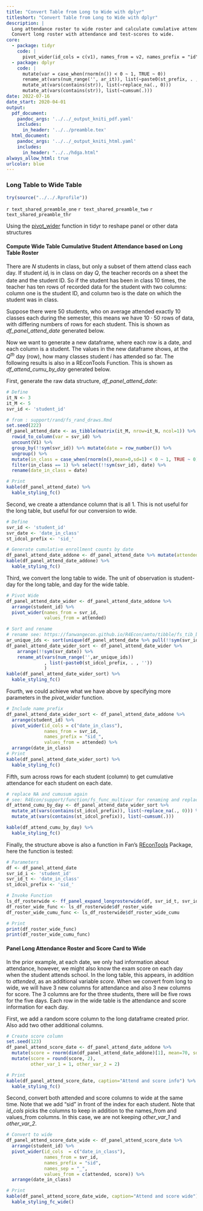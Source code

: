 ```yaml
---
title: "Convert Table from Long to Wide with dplyr"
titleshort: "Convert Table from Long to Wide with dplyr"
description: |
  Long attendance roster to wide roster and calculate cumulative attendance by each day for students.
  Convert long roster with attendance and test-scores to wide.
core:
  - package: tidyr
    code: |
      pivot_wider(id_cols = c(v1), names_from = v2, names_prefix = "id", names_sep = "_", values_from = c(v3, v4))
  - package: dplyr
    code: |
      mutate(var = case_when(rnorm(n()) < 0 ~ 1, TRUE ~ 0))
      rename_at(vars(num_range('', ar_it)), list(~paste0(st_prefix, . , '')))
      mutate_at(vars(contains(str)), list(~replace_na(., 0)))
      mutate_at(vars(contains(str)), list(~cumsum(.)))
date: 2022-07-16
date_start: 2020-04-01
output:
  pdf_document:
    pandoc_args: '../../_output_kniti_pdf.yaml'
    includes:
      in_header: '../../preamble.tex'
  html_document:
    pandoc_args: '../../_output_kniti_html.yaml'
    includes:
      in_header: "../../hdga.html"
always_allow_html: true
urlcolor: blue
---
```


### Long Table to Wide Table

```r
try(source("../../.Rprofile"))
```

`r text_shared_preamble_one`
`r text_shared_preamble_two`
`r text_shared_preamble_thr`

Using the [pivot_wider](https://tidyr.tidyverse.org/reference/pivot_wider.html) function in tidyr to reshape panel or other data structures

#### Compute Wide Table Cumulative Student Attendance based on Long Table Roster

There are $N$ students in class, but only a subset of them attend class each day. If student $id_i$ is in class on day $Q$, the teacher records on a sheet the date and the student ID. So if the student has been in class 10 times, the teacher has ten rows of recorded data for the student with two columns: column one is the student ID, and column two is the date on which the student was in class. 

Suppose there were 50 students, who on average attended exactly 10 classes each during the semester, this means we have $10 \cdot 50$ rows of data, with differing numbers of rows for each student. This is shown as *df_panel_attend_date* generated below.

Now we want to generate a new dataframe, where each row is a date, and each column is a student. The values in the new dataframe shows, at the $Q^{th}$ day (row), how many classes student $i$ has attended so far. The following results is also in a REconTools Function. This is shown as *df_attend_cumu_by_day* generated below.

First, generate the raw data structure, *df_panel_attend_date*:

```r
# Define
it_N <- 3
it_M <- 5
svr_id <- 'student_id'

# from : support/rand/fs_rand_draws.Rmd
set.seed(222)
df_panel_attend_date <- as_tibble(matrix(it_M, nrow=it_N, ncol=1)) %>%
  rowid_to_column(var = svr_id) %>%
  uncount(V1) %>%
  group_by(!!sym(svr_id)) %>% mutate(date = row_number()) %>%
  ungroup() %>% 
  mutate(in_class = case_when(rnorm(n(),mean=0,sd=1) < 0 ~ 1, TRUE ~ 0)) %>%
  filter(in_class == 1) %>% select(!!sym(svr_id), date) %>%
  rename(date_in_class = date)

# Print
kable(df_panel_attend_date) %>%
  kable_styling_fc()
```

Second, we create a attendance column that is all 1. This is not useful for the long table, but useful for our conversion to wide. 

```r
# Define
svr_id <- 'student_id'
svr_date <- 'date_in_class'
st_idcol_prefix <- 'sid_'

# Generate cumulative enrollment counts by date
df_panel_attend_date_addone <- df_panel_attend_date %>% mutate(attended = 1)
kable(df_panel_attend_date_addone) %>%
  kable_styling_fc()
```

Third, we convert the long table to wide. The unit of observation is student-day for the long table, and day for the wide table. 

```r
# Pivot Wide
df_panel_attend_date_wider <- df_panel_attend_date_addone %>%
  arrange(student_id) %>%
  pivot_wider(names_from = svr_id,
              values_from = attended)

# Sort and rename
# rename see: https://fanwangecon.github.io/R4Econ/amto/tibble/fs_tib_basics.html
ar_unique_ids <- sort(unique(df_panel_attend_date %>% pull(!!sym(svr_id))))
df_panel_attend_date_wider_sort <- df_panel_attend_date_wider %>%
    arrange(!!sym(svr_date)) %>%
    rename_at(vars(num_range('',ar_unique_ids))
              , list(~paste0(st_idcol_prefix, . , ''))
              )
kable(df_panel_attend_date_wider_sort) %>%
  kable_styling_fc()
```

Fourth, we could achieve what we have above by specifying more parameters in the *pivot_wider* function. 

```r
# Include name_prefix
df_panel_attend_date_wider_sort <- df_panel_attend_date_addone %>%
  arrange(student_id) %>%
  pivot_wider(id_cols = c("date_in_class"),
              names_from = svr_id,
              names_prefix = "sid_",
              values_from = attended) %>%
  arrange(date_in_class)
# Print
kable(df_panel_attend_date_wider_sort) %>%
  kable_styling_fc()
```

Fifth, sum across rows for each student (column) to get cumulative attendance for each student on each date. 

```r
# replace NA and cumusum again
# see: R4Econ/support/function/fs_func_multivar for renaming and replacing
df_attend_cumu_by_day <- df_panel_attend_date_wider_sort %>%
  mutate_at(vars(contains(st_idcol_prefix)), list(~replace_na(., 0))) %>%
  mutate_at(vars(contains(st_idcol_prefix)), list(~cumsum(.)))

kable(df_attend_cumu_by_day) %>%
  kable_styling_fc()
```

Finally, the structure above is also a function in Fan's [REconTools](https://fanwangecon.github.io/REconTools/) Package, here the function is tested:

```r
# Parameters
df <- df_panel_attend_date
svr_id_i <- 'student_id'
svr_id_t <- 'date_in_class'
st_idcol_prefix <- 'sid_'

# Invoke Function
ls_df_rosterwide <- ff_panel_expand_longrosterwide(df, svr_id_t, svr_id_i, st_idcol_prefix)
df_roster_wide_func <- ls_df_rosterwide$df_roster_wide
df_roster_wide_cumu_func <- ls_df_rosterwide$df_roster_wide_cumu

# Print
print(df_roster_wide_func)
print(df_roster_wide_cumu_func)
```

#### Panel Long Attendance Roster and Score Card to Wide

In the prior example, at each date, we only had information about attendance, however, we might also know the exam score on each day when the student attends school. In the long table, this appears, in addition to *attended*, as an additional variable *score*. When we convert from long to wide, we will have 3 new columns for attendance and also 3 new columns for score. The 3 columns are for the three students, there will be five rows for the five days. Each row in the wide table is the attendance and score information for each day. 

First, we add a random score column to the long dataframe created prior. Also add two other additional columns. 

```r
# Create score column
set.seed(123)
df_panel_attend_score_date <- df_panel_attend_date_addone %>%
  mutate(score = rnorm(dim(df_panel_attend_date_addone)[1], mean=70, sd=10)) %>%
  mutate(score = round(score, 2),
         other_var_1 = 1, other_var_2 = 2)

# Print
kable(df_panel_attend_score_date, caption="Attend and score info") %>%
  kable_styling_fc()
```

Second, convert both attended and score columns to wide at the same time. Note that we add "sid" in front of the index for each student. Note that *id_cols* picks the columns to keep in addition to the names_from and values_from columns. In this case, we are not keeping *other_var_1* and *other_var_2*.

```r
# Convert to wide
df_panel_attend_score_date_wide <- df_panel_attend_score_date %>%
  arrange(student_id) %>%
  pivot_wider(id_cols  = c("date_in_class"),
              names_from = svr_id,
              names_prefix = "sid",
              names_sep = "_",
              values_from = c(attended, score)) %>%
  arrange(date_in_class)

# Print
kable(df_panel_attend_score_date_wide, caption="Attend and score wide") %>%
  kable_styling_fc_wide()
```